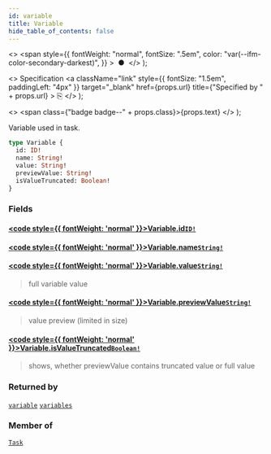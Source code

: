 ```yaml
---
id: variable
title: Variable
hide_table_of_contents: false
---
```


  <>
    <span
      style={{
        fontWeight: "normal",
        fontSize: ".5em",
        color: "var(--ifm-color-secondary-darkest)",
      }}
    >
      &nbsp;●&nbsp;
    </span>
  </>
);

  <>
    Specification
    <a
      className="link"
      style={{ fontSize: "1.5em", paddingLeft: "4px" }}
      target="_blank"
      href={props.url}
      title={"Specified by " + props.url}
    >
      ⎘
    </a>
  </>
);

  <>
    <span class={"badge badge--" + props.class}>{props.text}</span>
  </>
);

Variable used in task.

```graphql
type Variable {
  id: ID!
  name: String!
  value: String!
  previewValue: String!
  isValueTruncated: Boolean!
}
```

### Fields

#### [<code style={{ fontWeight: 'normal' }}>Variable.<b>id</b></code>](#)<Bullet />[`ID!`](/docs/apis-tools/tasklist-api/scalars/id) <Badge class="secondary" text="non-null"/> <Badge class="secondary" text="scalar"/>

>

#### [<code style={{ fontWeight: 'normal' }}>Variable.<b>name</b></code>](#)<Bullet />[`String!`](/docs/apis-tools/tasklist-api/scalars/string) <Badge class="secondary" text="non-null"/> <Badge class="secondary" text="scalar"/>

>

#### [<code style={{ fontWeight: 'normal' }}>Variable.<b>value</b></code>](#)<Bullet />[`String!`](/docs/apis-tools/tasklist-api/scalars/string) <Badge class="secondary" text="non-null"/> <Badge class="secondary" text="scalar"/>

> full variable value

#### [<code style={{ fontWeight: 'normal' }}>Variable.<b>previewValue</b></code>](#)<Bullet />[`String!`](/docs/apis-tools/tasklist-api/scalars/string) <Badge class="secondary" text="non-null"/> <Badge class="secondary" text="scalar"/>

> value preview (limited in size)

#### [<code style={{ fontWeight: 'normal' }}>Variable.<b>isValueTruncated</b></code>](#)<Bullet />[`Boolean!`](/docs/apis-tools/tasklist-api/scalars/boolean) <Badge class="secondary" text="non-null"/> <Badge class="secondary" text="scalar"/>

> shows, whether previewValue contains truncated value or full value

### Returned by

[`variable`](/docs/apis-tools/tasklist-api/queries/variable) <Badge class="secondary" text="query"/><Bullet />[`variables`](/docs/apis-tools/tasklist-api/queries/variables) <Badge class="secondary" text="query"/>

### Member of

[`Task`](/docs/apis-tools/tasklist-api/objects/task) <Badge class="secondary" text="object"/>
